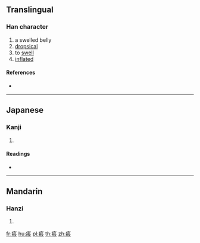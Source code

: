 {{character info/new}}
==Translingual==

===Han character===
{{Han char|rn=104|rad=疒|as=08|sn=13|four=|canj=KSMV}}

# a swelled belly
# [[dropsical]]
# to [[swell]]
# [[inflated]]

====References====
* {{Han ref|kx=0774.290|dkj=22248|dj=1185.150|hdz=42678.010|uh=75EE|ud=30190}}

----

==Japanese==

===Kanji===
{{ja-kanji|grade=|rs=疒08}}

# {{defn|lang=ja|sort=疒08}}

====Readings====
* {{ja-readings|on=[[ちょう]] (chō)|kun=[[ふくれる]] (fukureru)|nanori=}}

----

==Mandarin==

===Hanzi===
{{cmn-hanzi|pin=[[zhàng]] ([[zhang4]])|wg=chang<sup>4</sup>}}

# {{defn|lang=cmn|sort=疒08}}

[[fr:痮]]
[[hu:痮]]
[[pl:痮]]
[[th:痮]]
[[zh:痮]]